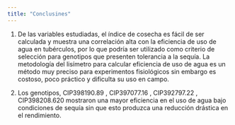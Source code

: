 ```yaml
---
title: "Conclusines"
---
```


1. De las variables estudiadas, el índice de cosecha es fácil de ser calculada y muestra una correlación alta con la eficiencia de uso de agua en tubérculos, por lo que podría ser utilizado como criterio de selección para genotipos que presenten tolerancia a la sequía. La metodología del lisímetro para calcular eficiencia de uso de agua es un método muy preciso para experimentos fisiológicos sin embargo es costoso, poco práctico y dificulta su uso en campo.

2. Los genotipos, CIP398190.89 , CIP397077.16 , CIP392797.22 , CIP398208.620 mostraron una mayor eficiencia en el uso de agua bajo condiciones de sequía sin que
esto produzca una reducción drástica en el rendimiento. 
